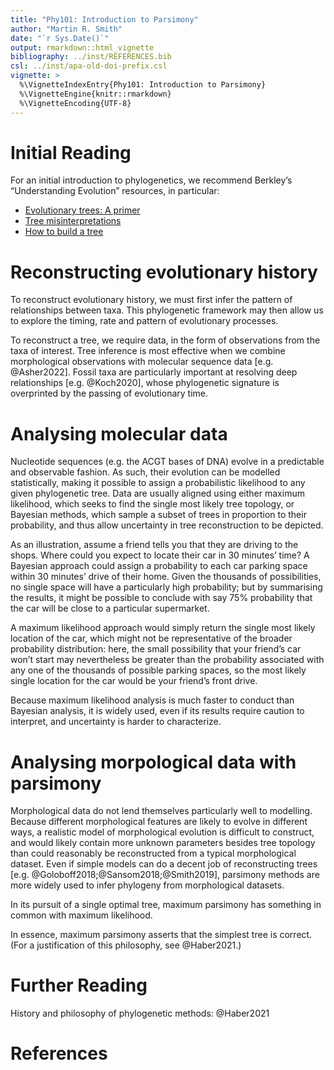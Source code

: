 ```yaml
---
title: "Phy101: Introduction to Parsimony"
author: "Martin R. Smith"
date: "`r Sys.Date()`"
output: rmarkdown::html_vignette
bibliography: ../inst/REFERENCES.bib
csl: ../inst/apa-old-doi-prefix.csl
vignette: >
  %\VignetteIndexEntry{Phy101: Introduction to Parsimony}
  %\VignetteEngine{knitr::rmarkdown}
  %\VignetteEncoding{UTF-8}
---
```


# Initial Reading #

For an initial introduction to phylogenetics, we recommend Berkley's
"Understanding Evolution" resources, in particular:

- [Evolutionary trees: A primer](
https://evolution.berkeley.edu/the-tree-room/evolutionary-trees-a-primer/)
- [Tree misinterpretations](
  https://evolution.berkeley.edu/the-tree-room/tree-misinterpretations/)
- [How to build a tree](
  https://evolution.berkeley.edu/the-tree-room/how-to-build-a-tree/)


# Reconstructing evolutionary history #

To reconstruct evolutionary history, we must first infer the pattern of
relationships between taxa.  This phylogenetic framework may then allow us to
explore the timing, rate and pattern of evolutionary processes.

To reconstruct a tree, we require data, in the form of observations from the
taxa of interest. Tree inference is most effective when we combine
morphological observations with molecular sequence data [e.g. @Asher2022].
Fossil taxa are particularly important at resolving deep relationships
[e.g. @Koch2020], whose phylogenetic signature is overprinted by the passing of
evolutionary time.


# Analysing molecular data #

Nucleotide sequences (e.g. the ACGT bases of DNA) evolve in a predictable and
observable fashion.  As such, their evolution can be modelled statistically,
making it possible to assign a probabilistic likelihood to any given
phylogenetic tree. Data are usually aligned using either maximum likelihood,
which seeks to find the single most likely tree topology, or Bayesian methods,
which sample a subset of trees in proportion to their probability, and thus
allow uncertainty in tree reconstruction to be depicted.

As an illustration, assume a friend tells you that they are driving to the
shops.  Where could you expect to locate their car in 30 minutes' time?
A Bayesian approach could assign a probability to each car parking space within
30 minutes' drive of their home. Given the thousands of possibilities, no single
space will have a particularly high probability; but by summarising the results,
it might be possible to conclude with say 75% probability that the car will be
close to a particular supermarket.

A maximum likelihood approach would simply return the single most likely
location of the car, which might not be representative of the broader
probability distribution: 
here, the small possibility that your friend's car won't start may nevertheless
be greater than the probability associated with any one of the thousands of
possible parking spaces, so the most likely single location for the
car would be your friend's front drive.

Because maximum likelihood analysis is much faster to conduct than Bayesian
analysis, it is widely used, even if its results require caution to interpret,
and uncertainty is harder to characterize.


# Analysing morpological data with parsimony #

Morphological data do not lend themselves particularly well to modelling.
Because different morphological features are likely to evolve in different ways,
a realistic model of morphological evolution is difficult to construct, and
would likely contain more unknown parameters besides tree topology than could
reasonably be reconstructed from a typical morphological dataset.
Even if simple models can do a decent job of reconstructing trees
[e.g. @Goloboff2018;@Sansom2018;@Smith2019], parsimony methods are more
widely used to infer phylogeny from morphological datasets.



In its pursuit of a single optimal tree, maximum parsimony has something in
common with maximum likelihood. 

In essence, maximum parsimony asserts that the simplest tree is correct.
(For a justification of this philosophy, see @Haber2021.)




# Further Reading #

History and philosophy of phylogenetic methods: @Haber2021

# References #
